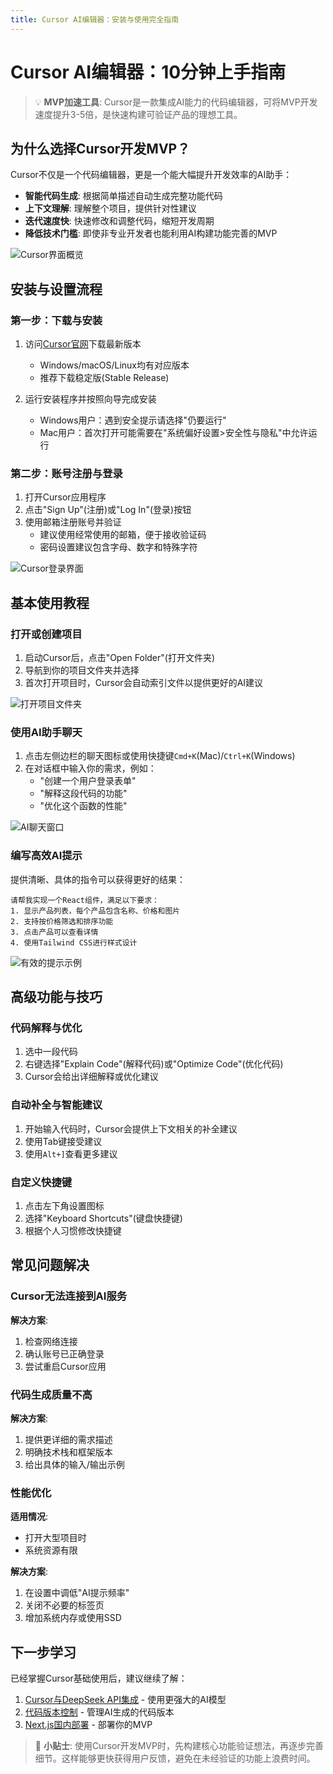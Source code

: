 ```yaml
---
title: Cursor AI编辑器：安装与使用完全指南
---
```


# Cursor AI编辑器：10分钟上手指南

> 💡 **MVP加速工具**: Cursor是一款集成AI能力的代码编辑器，可将MVP开发速度提升3-5倍，是快速构建可验证产品的理想工具。

## 为什么选择Cursor开发MVP？

Cursor不仅是一个代码编辑器，更是一个能大幅提升开发效率的AI助手：

- **智能代码生成**: 根据简单描述自动生成完整功能代码
- **上下文理解**: 理解整个项目，提供针对性建议
- **迭代速度快**: 快速修改和调整代码，缩短开发周期
- **降低技术门槛**: 即使非专业开发者也能利用AI构建功能完善的MVP

![Cursor界面概览](/images/cursor-installation-and-usage.001.png)

## 安装与设置流程

### 第一步：下载与安装

1. 访问[Cursor官网](https://cursor.sh/)下载最新版本
   - Windows/macOS/Linux均有对应版本
   - 推荐下载稳定版(Stable Release)

2. 运行安装程序并按照向导完成安装
   - Windows用户：遇到安全提示请选择"仍要运行"
   - Mac用户：首次打开可能需要在"系统偏好设置>安全性与隐私"中允许运行

### 第二步：账号注册与登录

1. 打开Cursor应用程序
2. 点击"Sign Up"(注册)或"Log In"(登录)按钮
3. 使用邮箱注册账号并验证
   - 建议使用经常使用的邮箱，便于接收验证码
   - 密码设置建议包含字母、数字和特殊字符

![Cursor登录界面](/images/cursor-installation-and-usage.002.png)

## 基本使用教程

### 打开或创建项目

1. 启动Cursor后，点击"Open Folder"(打开文件夹)
2. 导航到你的项目文件夹并选择
3. 首次打开项目时，Cursor会自动索引文件以提供更好的AI建议

![打开项目文件夹](/images/cursor-installation-and-usage.003.png)

### 使用AI助手聊天

1. 点击左侧边栏的聊天图标或使用快捷键`Cmd+K`(Mac)/`Ctrl+K`(Windows)
2. 在对话框中输入你的需求，例如：
   - "创建一个用户登录表单"
   - "解释这段代码的功能"
   - "优化这个函数的性能"

![AI聊天窗口](/images/cursor-installation-and-usage.004.png)

### 编写高效AI提示

提供清晰、具体的指令可以获得更好的结果：

```
请帮我实现一个React组件，满足以下要求：
1. 显示产品列表，每个产品包含名称、价格和图片
2. 支持按价格筛选和排序功能
3. 点击产品可以查看详情
4. 使用Tailwind CSS进行样式设计
```

![有效的提示示例](/images/cursor-installation-and-usage.005.png)

## 高级功能与技巧

### 代码解释与优化

1. 选中一段代码
2. 右键选择"Explain Code"(解释代码)或"Optimize Code"(优化代码)
3. Cursor会给出详细解释或优化建议

### 自动补全与智能建议

1. 开始输入代码时，Cursor会提供上下文相关的补全建议
2. 使用Tab键接受建议
3. 使用`Alt+]`查看更多建议

### 自定义快捷键

1. 点击左下角设置图标
2. 选择"Keyboard Shortcuts"(键盘快捷键)
3. 根据个人习惯修改快捷键

## 常见问题解决

### Cursor无法连接到AI服务

**解决方案**:
1. 检查网络连接
2. 确认账号已正确登录
3. 尝试重启Cursor应用

### 代码生成质量不高

**解决方案**:
1. 提供更详细的需求描述
2. 明确技术栈和框架版本
3. 给出具体的输入/输出示例

### 性能优化

**适用情况**:
- 打开大型项目时
- 系统资源有限

**解决方案**:
1. 在设置中调低"AI提示频率"
2. 关闭不必要的标签页
3. 增加系统内存或使用SSD

## 下一步学习

已经掌握Cursor基础使用后，建议继续了解：

1. [Cursor与DeepSeek API集成](/resources/ai-programming-tutorials/cursor-integration-with-deepseep-api) - 使用更强大的AI模型
2. [代码版本控制](/resources/ai-programming-tutorials/version-control-tutorial) - 管理AI生成的代码版本
3. [Next.js国内部署](/resources/ai-programming-tutorials/nextjs-domestic-deployment) - 部署你的MVP

> 📝 **小贴士**: 使用Cursor开发MVP时，先构建核心功能验证想法，再逐步完善细节。这样能够更快获得用户反馈，避免在未经验证的功能上浪费时间。
